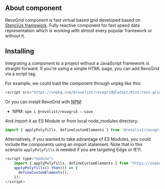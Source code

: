 <Meta title="Docs/Overview"/>

## About component

RevoGrid component is fast virtual based grid developed based on [StencilJs framework](https://stenciljs.com/docs/introduction).
Fully reactive component for fast speed data representation which is working with almost every popular framework or without it.

## Installing

Integrating a component to a project without a JavaScript framework is straight forward.
If you're using a simple HTML page, you can add RevoGrid via a script tag.

For example, we could load the component through unpkg like this:
```js
<script src="https://unpkg.com/@revolist/revogrid@latest/dist/revo-grid.js"></script>
```

Or you can install RevoGrid with [NPM](https://www.npmjs.com/package/@revolist/revogrid):

- NPM: `npm i @revolist/revogrid --save`

And import it as ES Module or from local node_modules directory:

```js
import { applyPolyfills, defineCustomElements } from '@revolist/revogrid/loader';
```

Alternatively, if you wanted to take advantage of ES Modules, you could include the components using an import statement.
Note that in this scenario `applyPolyfills` is needed if you are targeting Edge or IE11.


```js
<script type="module">
    import { applyPolyfills, defineCustomElements } from "https://unpkg.com/@revolist/revogrid@latest/loader";
    applyPolyfills().then(() => {
      defineCustomElements();
    });
</script>
```